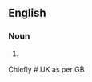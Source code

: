 ==English==

===Noun===
{{head|en|noun form}}

# {{plural of|en|upgradation}}

Chiefly # UK as per GB